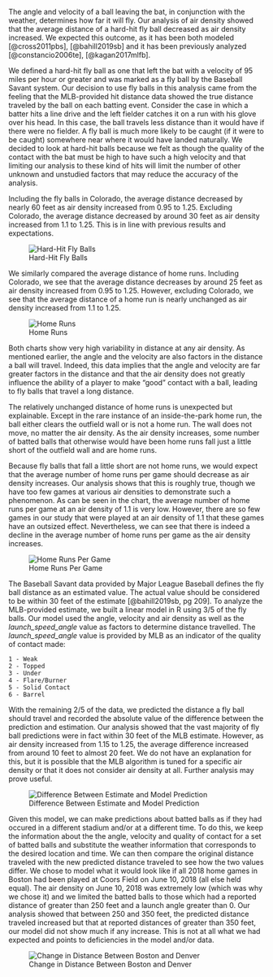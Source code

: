 The angle and velocity of a ball leaving the bat, in conjunction with the weather, determines how far it will fly.  Our analysis of air density showed that the average distance of a hard-hit fly ball decreased as air density increased.  We expected this outcome, as it has been both modeled [@cross2011pbs], [@bahill2019sb] and it has been previously analyzed [@constancio2006te], [@kagan2017mlfb].

We defined a hard-hit fly ball as one that left the bat with a velocity of 95 miles per hour or greater and was marked as a fly ball by the Baseball Savant system.  Our decision to use fly balls in this analysis came from the feeling that the MLB-provided hit distance data showed the true distance traveled by the ball on each batting event.  Consider the case in which a batter hits a line drive and the left fielder catches it on a run with his glove over his head.  In this case, the ball travels less distance than it would have if there were no fielder.  A fly ball is much more likely to be caught (if it were to be caught) somewhere near where it would have landed naturally.  We decided to look at hard-hit balls because we felt as though the quality of the contact with the bat must be high to have such a high velocity and that limiting our analysis to these kind of hits will limit the number of other unknown and unstudied factors that may reduce the accuracy of the analysis.

Including the fly balls in Colorado, the average distance decreased by nearly 60 feet as air density increased from 0.95 to 1.25.  Excluding Colorado, the average distance decreased by around 30 feet as air density increased from 1.1 to 1.25.  This is in line with previous results and expectations.

![Hard-Hit Fly Balls](Mean-HHFB-Distance.png)

We similarly compared the average distance of home runs.  Including Colorado, we see that the average distance decreases by around 25 feet as air density increased from 0.95 to 1.25.  However, excluding Colorado, we see that the average distance of a home run is nearly unchanged as air density increased from 1.1 to 1.25.

![Home Runs](Mean-HR-Distance.png)

Both charts show very high variability in distance at any air density.  As mentioned earlier, the angle and the velocity are also factors in the distance a ball will travel.  Indeed, this data implies that the angle and velocity are far greater factors in the distance and that the air density does not greatly influence the ability of a player to make "good" contact with a ball, leading to fly balls that travel a long distance.

The relatively unchanged distance of home runs is unexpected but explainable.  Except in the rare instance of an inside-the-park home run, the ball either clears the outfield wall or is not a home run.  The wall does not move, no matter the air density.  As the air density increases, some number of batted balls that otherwise would have been home runs fall just a little short of the outfield wall and are home runs.

Because fly balls that fall a little short are not home runs, we would expect that the average number of home runs per game should decrease as air density increases.  Our analysis shows that this is roughly true, though we have too few games at various air densities to demonstrate such a phenomenon.  As can be seen in the chart, the average number of home runs per game at an air density of 1.1 is very low.  However, there are so few games in our study that were played at an air density of 1.1 that these games have an outsized effect.  Nevertheless, we can see that there is indeed a decline in the average number of home runs per game as the air density increases.

![Home Runs Per Game](HR-Per-Game.png)

The Baseball Savant data provided by Major League Baseball defines the fly ball distance as an estimated value.  The actual value should be considered to be within 30 feet of the estimate [@bahill2019sb, pg 209].  To analyze the MLB-provided estimate, we built a linear model in R using 3/5 of the fly balls.  Our model used the angle, velocity and air density as well as the _launch_speed_angle_ value as factors to determine distance travelled.  The _launch_speed_angle_ value is provided by MLB as an indicator of the quality of contact made:
```
1 - Weak
2 - Topped
3 - Under
4 - Flare/Burner
5 - Solid Contact
6 - Barrel
```
With the remaining 2/5 of the data, we predicted the distance a fly ball should travel and recorded the absolute value of the difference between the prediction and estimation.  Our analysis showed that the vast majority of fly ball predictions were in fact within 30 feet of the MLB estimate.  However, as air density increased from 1.15 to 1.25, the average difference increased from around 10 feet to almost 20 feet.  We do not have an explanation for this, but it is possible that the MLB algorithm is tuned for a specific air density or that it does not consider air density at all.  Further analysis may prove useful.

![Difference Between Estimate and Model Prediction](Model-Diff.png)

Given this model, we can make predictions about batted balls as if they had occured in a different stadium and/or at a different time.  To do this, we keep the information about the the angle, velocity and quality of contact for a set of batted balls and substitute the weather information that corresponds to the desired location and time.  We can then compare the original distance traveled with the new predicted distance traveled to see how the two values differ.  We chose to model what it would look like if all 2018 home games in Boston had been played at Coors Field on June 10, 2018 (all else held equal).  The air density on June 10, 2018 was extremely low (which was why we chose it) and we limited the batted balls to those which had a reported distance of greater than 250 feet and a launch angle greater than 0.  Our analysis showed that between 250 and 350 feet, the predicted distance traveled increased but that at reported distances of greater than 350 feet, our model did not show much if any increase.  This is not at all what we had expected and points to deficiencies in the model and/or data.

![Change in Distance Between Boston and Denver](BostonInDenver.png)